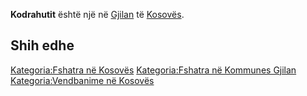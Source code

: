 {{Fshat në 
 | Emri                = Kodrahutit
 | EmriAlt                = 
 | NAME_SHORT_FORM=      
 | NAME_GENERIC=      
 | NAME_SORT_NAME_RO=      KODRAHUTIT
 | FULL_NAME_RO = Kodrahutit
 | FULL_NAME_ND_RO=Kodrahutit
 | SORT_NAME_RG=KODRAHUTIT
 | FULL_NAME_RG=Kodrahutit
 | FULL_NAME_ND_RG=Kodrahutit
 | SRP_NAME_SHORT_FORM=      
 | SRP_NAME_GENERIC=      
 | SRP_NAME_SORT_NAME_RO=      
 | SRP_FULL_NAME_RO = 
 | SRP_FULL_NAME_ND_RO=
 | SRP_SORT_NAME_RG=
 | SRP_FULL_NAME_RG=
 | SRP_FULL_NAME_ND_RG=
 | Emri (Rasa dhanore) = 
 | Figura              = 
 | Shteti              = Kosovo
 | Komuna              = Gjilan
 | Kodi postar         = 
 | Sipërfaqja          = 

 | Popullsia           = 

 | Regj. i popullsisë  = 
 | Dend. e popullsisë  = 
 | Faqja zyrtare       = 
 <!--- Koordinatat ----> 
 | Gjerësia            = 42.407222
 | Gjatësia            = 20.338333
 | Lartësia            = 
}}
'''Kodrahutit''' është një [[]] në [[Gjilan]] të [[Kosovës]].

<!-- == Gjeografia == -->
<!-- == Historia == -->
<!-- == Demografia == -->
== Shih edhe ==
{{Komuna Gjilan}}
{{Kosovo-Administrata-Cung}}

[[Kategoria:Fshatra në Kosovës]]
[[Kategoria:Fshatra në Kommunes Gjilan]]
[[Kategoria:Vendbanime në Kosovës]]